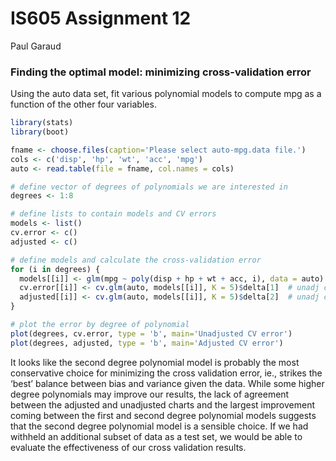 # IS605 Assignment 12
Paul Garaud


### Finding the optimal model: minimizing cross-validation error
Using the auto data set, fit various polynomial models to compute mpg as a function of the other four variables.

```r
library(stats)
library(boot)

fname <- choose.files(caption='Please select auto-mpg.data file.')
cols <- c('disp', 'hp', 'wt', 'acc', 'mpg')
auto <- read.table(file = fname, col.names = cols)

# define vector of degrees of polynomials we are interested in
degrees <- 1:8

# define lists to contain models and CV errors
models <- list()
cv.error <- c()
adjusted <- c()

# define models and calculate the cross-validation error
for (i in degrees) {
  models[[i]] <- glm(mpg ~ poly(disp + hp + wt + acc, i), data = auto)
  cv.error[[i]] <- cv.glm(auto, models[[i]], K = 5)$delta[1]  # unadj cv error
  adjusted[[i]] <- cv.glm(auto, models[[i]], K = 5)$delta[2]  # unadj cv error
}

# plot the error by degree of polynomial
plot(degrees, cv.error, type = 'b', main='Unadjusted CV error')
plot(degrees, adjusted, type = 'b', main='Adjusted CV error')
```

It looks like the second degree polynomial model is probably the most conservative choice for minimizing the cross validation error, ie., strikes the 'best' balance between bias and variance given the data. While some higher degree polynomials may improve our results, the lack of agreement between the adjusted and unadjusted charts and the largest improvement coming between the first and second degree polynomial models suggests that the second degree polynomial model is a sensible choice. If we had withheld an additional subset of data as a test set, we would be able to evaluate the effectiveness of our cross validation results.